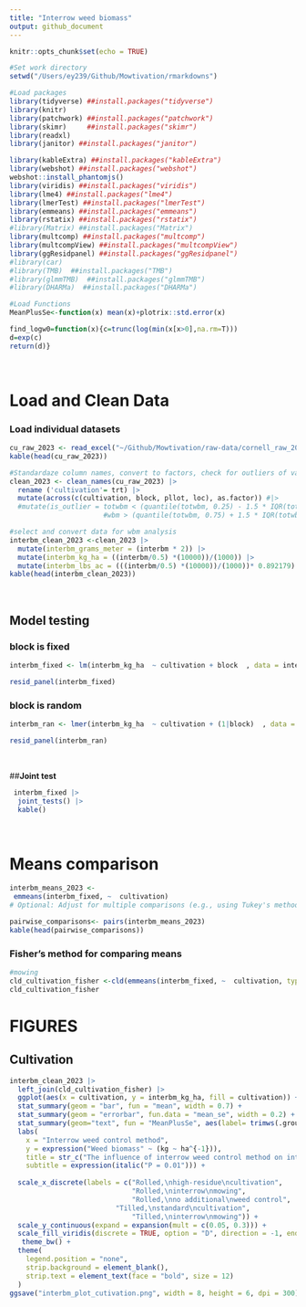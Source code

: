 ```yaml
---
title: "Interrow weed biomass"
output: github_document
---
```


```r
knitr::opts_chunk$set(echo = TRUE)
```


```r
#Set work directory
setwd("/Users/ey239/Github/Mowtivation/rmarkdowns")

#Load packages 
library(tidyverse) ##install.packages("tidyverse")
library(knitr)
library(patchwork) ##install.packages("patchwork")
library(skimr)     ##install.packages("skimr")
library(readxl)
library(janitor) ##install.packages("janitor")

library(kableExtra) ##install.packages("kableExtra")
library(webshot) ##install.packages("webshot")
webshot::install_phantomjs()
library(viridis) ##install.packages("viridis")
library(lme4) ##install.packages("lme4")
library(lmerTest) ##install.packages("lmerTest")
library(emmeans) ##install.packages("emmeans")
library(rstatix) ##install.packages("rstatix")
#library(Matrix) ##install.packages("Matrix")
library(multcomp) ##install.packages("multcomp")
library(multcompView) ##install.packages("multcompView")
library(ggResidpanel) ##install.packages("ggResidpanel")
#library(car)
#library(TMB)  ##install.packages("TMB")
#library(glmmTMB)  ##install.packages("glmmTMB")
#library(DHARMa)  ##install.packages("DHARMa")

#Load Functions
MeanPlusSe<-function(x) mean(x)+plotrix::std.error(x)

find_logw0=function(x){c=trunc(log(min(x[x>0],na.rm=T)))
d=exp(c)
return(d)}
```

<br>

# **Load and Clean Data**

### **Load individual datasets**

``` r
cu_raw_2023 <- read_excel("~/Github/Mowtivation/raw-data/cornell_raw_2023.xlsx")
kable(head(cu_raw_2023))

```


```r


#Standardaze column names, convert to factors, check for outliers of variable**
clean_2023 <- clean_names(cu_raw_2023) |>  
  rename ('cultivation'= trt) |> 
  mutate(across(c(cultivation, block, pllot, loc), as.factor)) #|> 
  #mutate(is_outlier = totwbm < (quantile(totwbm, 0.25) - 1.5 * IQR(totwbm)) |
                       #wbm > (quantile(totwbm, 0.75) + 1.5 * IQR(totwbm)))

#select and convert data for wbm analysis
interbm_clean_2023 <-clean_2023 |>              
  mutate(interbm_grams_meter = (interbm * 2)) |> 
  mutate(interbm_kg_ha = ((interbm/0.5) *(10000))/(1000)) |>
  mutate(interbm_lbs_ac = (((interbm/0.5) *(10000))/(1000))* 0.892179)
kable(head(interbm_clean_2023)) 
```

<br>


## **Model testing**
### **block is fixed**
```r
interbm_fixed <- lm(interbm_kg_ha  ~ cultivation + block  , data = interbm_clean_2023)

resid_panel(interbm_fixed)
```

### **block is random**
```r
interbm_ran <- lmer(interbm_kg_ha  ~ cultivation + (1|block)  , data = interbm_clean_2023)

resid_panel(interbm_ran)
```

<br>

##**Joint test**
```r
 interbm_fixed |> 
  joint_tests() |> 
  kable()  
```
<br>

# **Means comparison**
```r
interbm_means_2023 <- 
 emmeans(interbm_fixed, ~  cultivation)
# Optional: Adjust for multiple comparisons (e.g., using Tukey's method)

pairwise_comparisons<- pairs(interbm_means_2023) 
kable(head(pairwise_comparisons))
```

### **Fisher's method for comparing means**

```r
#mowing
cld_cultivation_fisher <-cld(emmeans(interbm_fixed, ~  cultivation, type = "response"), Letters = letters, sort = TRUE, adjust="none", reversed=TRUE)
cld_cultivation_fisher
```

# **FIGURES**

## **Cultivation**

```r
interbm_clean_2023 |> 
  left_join(cld_cultivation_fisher) |> 
  ggplot(aes(x = cultivation, y = interbm_kg_ha, fill = cultivation)) +
  stat_summary(geom = "bar", fun = "mean", width = 0.7) +
  stat_summary(geom = "errorbar", fun.data = "mean_se", width = 0.2) +
  stat_summary(geom="text", fun = "MeanPlusSe", aes(label= trimws(.group)),size=6.5,vjust=-0.5) +
  labs(
    x = "Interrow weed control method",
    y = expression("Weed biomass" ~ (kg ~ ha^{-1})),
    title = str_c("The influence of interrow weed control method on intrarow weed biomass"),
    subtitle = expression(italic("P = 0.01"))) +
  
  scale_x_discrete(labels = c("Rolled,\nhigh-residue\ncultivation",
                              "Rolled,\ninterrow\nmowing",
                              "Rolled,\nno additional\nweed control",
                          "Tilled,\nstandard\ncultivation",
                              "Tilled,\ninterrow\nmowing")) +
  scale_y_continuous(expand = expansion(mult = c(0.05, 0.3))) +
  scale_fill_viridis(discrete = TRUE, option = "D", direction = -1, end = 0.9, begin = 0.1) +
   theme_bw() +
  theme(
    legend.position = "none",
    strip.background = element_blank(),
    strip.text = element_text(face = "bold", size = 12)
  )
ggsave("interbm_plot_cutivation.png", width = 8, height = 6, dpi = 300)
```